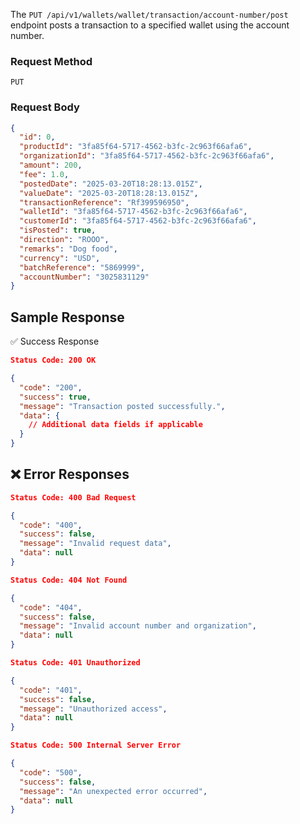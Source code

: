 The `PUT /api/v1/wallets/wallet/transaction/account-number/post` endpoint posts a transaction to a specified wallet using the account number.

### **Request Method**

`PUT`

### **Request Body**

```json
{
  "id": 0,
  "productId": "3fa85f64-5717-4562-b3fc-2c963f66afa6",
  "organizationId": "3fa85f64-5717-4562-b3fc-2c963f66afa6",
  "amount": 200,
  "fee": 1.0,
  "postedDate": "2025-03-20T18:28:13.015Z",
  "valueDate": "2025-03-20T18:28:13.015Z",
  "transactionReference": "Rf399596950",
  "walletId": "3fa85f64-5717-4562-b3fc-2c963f66afa6",
  "customerId": "3fa85f64-5717-4562-b3fc-2c963f66afa6",
  "isPosted": true,
  "direction": "ROOO",
  "remarks": "Dog food",
  "currency": "USD",
  "batchReference": "5869999",
  "accountNumber": "3025831129"
}
```

## Sample Response

✅ Success Response

```json
Status Code: 200 OK

{
  "code": "200",
  "success": true,
  "message": "Transaction posted successfully.",
  "data": {
    // Additional data fields if applicable
  }
}
```

## ❌ Error Responses

```json
Status Code: 400 Bad Request

{
  "code": "400",
  "success": false,
  "message": "Invalid request data",
  "data": null
}

Status Code: 404 Not Found

{
  "code": "404",
  "success": false,
  "message": "Invalid account number and organization",
  "data": null
}

Status Code: 401 Unauthorized

{
  "code": "401",
  "success": false,
  "message": "Unauthorized access",
  "data": null
}

Status Code: 500 Internal Server Error

{
  "code": "500",
  "success": false,
  "message": "An unexpected error occurred",
  "data": null
}

```
